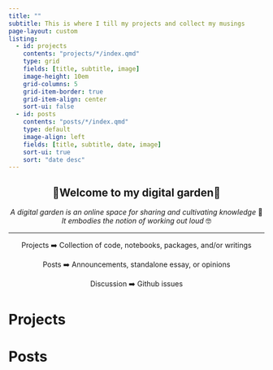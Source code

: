 ```yaml
---
title: ""
subtitle: This is where I till my projects and collect my musings
page-layout: custom
listing:
  - id: projects
    contents: "projects/*/index.qmd"
    type: grid
    fields: [title, subtitle, image]
    image-height: 10em
    grid-columns: 5
    grid-item-border: true
    grid-item-align: center
    sort-ui: false
  - id: posts
    contents: "posts/*/index.qmd"
    type: default
    image-align: left
    fields: [title, subtitle, date, image]
    sort-ui: true
    sort: "date desc"
---
```


::: grid
::: {.g-col-10 .g-start-2}
## 🌳Welcome to my digital garden🌳 {style="text-align: center"}

*A digital garden is an online space for sharing and cultivating knowledge* 🌈 *It embodies the notion of working out loud* 🤓

------------------------------------------------------------------------

Projects ➡️ Collection of code, notebooks, packages, and/or writings

Posts ➡️ Announcements, standalone essay, or opinions

Discussion ➡️ Github issues
:::
:::

::: grid
::: {.panel-tabset .g-col-10 .g-start-2}
# Projects

::: {#projects}
:::

# Posts

::: {#posts}
:::
:::
:::
